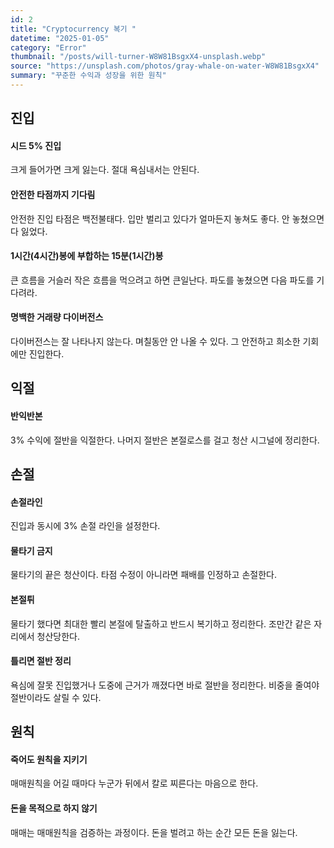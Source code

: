 ```yaml
---
id: 2
title: "Cryptocurrency 복기 "
datetime: "2025-01-05"
category: "Error"
thumbnail: "/posts/will-turner-W8W81BsgxX4-unsplash.webp"
source: "https://unsplash.com/photos/gray-whale-on-water-W8W81BsgxX4"
summary: "꾸준한 수익과 성장을 위한 원칙"
---
```


## 진입

#### 시드 5% 진입
크게 들어가면 크게 잃는다. 절대 욕심내서는 안된다.
#### 안전한 타점까지 기다림
안전한 진입 타점은 백전불태다. 입만 벌리고 있다가 얼마든지 놓쳐도 좋다. 안 놓쳤으면 다 잃었다.
#### 1시간(4시간)봉에 부합하는 15분(1시간)봉
큰 흐름을 거슬러 작은 흐름을 먹으려고 하면 큰일난다. 파도를 놓쳤으면 다음 파도를 기다려라.
#### 명백한 거래량 다이버전스
다이버전스는 잘 나타나지 않는다. 며칠동안 안 나올 수 있다. 그 안전하고 희소한 기회에만 진입한다.

## 익절

#### 반익반본
3% 수익에 절반을 익절한다. 나머지 절반은 본절로스를 걸고 청산 시그널에 정리한다.

## 손절

#### 손절라인
진입과 동시에 3% 손절 라인을 설정한다.
#### 물타기 금지
물타기의 끝은 청산이다. 타점 수정이 아니라면 패배를 인정하고 손절한다.
#### 본절튀
물타기 했다면 최대한 빨리 본절에 탈출하고 반드시 복기하고 정리한다. 조만간 같은 자리에서 청산당한다.
#### 틀리면 절반 정리
욕심에 잘못 진입했거나 도중에 근거가 깨졌다면 바로 절반을 정리한다. 비중을 줄여야 절반이라도 살릴 수 있다.

## 원칙

#### 죽어도 원칙을 지키기
매매원칙을 어길 때마다 누군가 뒤에서 칼로 찌른다는 마음으로 한다.
#### 돈을 목적으로 하지 않기
매매는 매매원칙을 검증하는 과정이다. 돈을 벌려고 하는 순간 모든 돈을 잃는다.

<br />
